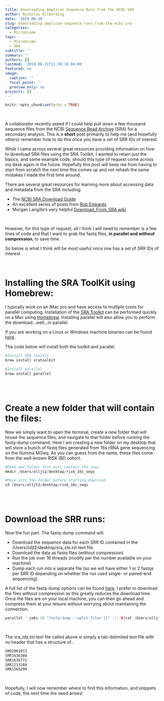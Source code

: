 ```yaml
---
title: Downloading Amplicon Sequence Runs from the NCBI SRA
author: Nicholas Ollberding
date: '2019-08-20'
slug: downloading-amplicon-sequence-runs-from-the-ncbi-sra
categories:
  - Microbiome
tags:
  - Microbiome
  - SRA
subtitle: ''
summary: ''
authors: []
lastmod: '2019-08-21T11:38:10-04:00'
featured: no
image:
  caption: ''
  focal_point: ''
  preview_only: no
projects: []
---
```


```r
knitr::opts_chunk$set(echo = TRUE)
```

<br>

A collaborator recently asked if I could help pull down a few thousand sequence files from the NCBI [Sequence Read Archive](https://www.ncbi.nlm.nih.gov/sra) (SRA) for a secondary analysis. This is a **short** post primarily to help me (and hopefully others) remember how to do this once you have a set of SRR IDs of interest. 

While I came across several great resources providing information on how to download SRA files using the SRA Toolkit, I wanted to retain just the basics, and some example code, should this type of request come across my desk again in the future. Hopefully this post will keep me from having to start from scratch the next time this comes up and not rehash the same mistakes I made the first time around.

There are several great resources for learning more about accessing data and metadata from the SRA including:

* The [NCBI SRA Download Guide](https://www.ncbi.nlm.nih.gov/sra/docs/sradownload/)
* An excellent series of posts from [Rob Edwards](https://edwards.sdsu.edu/research/lab-blog/sra/)
* Morgan Langille's very helpful [Download_From_SRA wiki](https://github.com/LangilleLab/microbiome_helper/wiki/Download_From_SRA)

<br>

However, for this type of request, all I think I will need to remember is a few lines of code and that I want to grab the fastq files, **in parallel and without compression**, to save time. 

So below is what I think will be most useful once one has a set of SRR IDs of interest.


<br>


# Installing the SRA ToolKit using Homebrew:

I typically work on an iMac pro and have access to multiple cores for parallel computing. Installation of the [SRA Toolkit](https://github.com/ncbi/sra-tools/wiki) can be performed quickly on a Mac using [Homebrew](https://en.wikipedia.org/wiki/Homebrew_(package_management_software)). Installing parallel will also allow you to perform the download...well...in parallel.   

If you are working on a Linux or Windows machine binaries can be found [here](https://github.com/ncbi/sra-tools/wiki/01.-Downloads).

The code below will install both the toolkit and parallel. 


```r
#Install SRA toolkit
brew install sratoolkit

#Install parallel
brew install parallel
```


<br>
<br>


# Create a new folder that will contain the files:

Now we simply want to open the terminal, create a new folder that will house the sequence files, and navigate to that folder before running the fastq-dump command. Here I am creating a new folder on my desktop that will store a bunch of fastq files generated from 16s rRNA gene sequencing on the Illumina MiSeq. As you can guess from the name, these files come from the well-known RISK IBD cohort. 

```r
#Make new folder that will contain the seqs
mkdir /Users/olljt2/desktop/risk_16s_seqs

#Move into the folder before starting download
cd /Users/olljt2/desktop/risk_16s_seqs
```


<br>
<br>


# Download the SRR runs:

Now the fun part.  The fastq-dump command will:

* Download the sequence data for each SRR ID contained in the /Users/olljt2/desktop/sra_ids.txt text file
* Download the data as fastq files (without compression)
* Run the job over 16 threads (modify per the number available on your machine)
* Dump each run into a separate file (so we will have either 1 or 2 fastqs per SRR ID depending on whether the run used single- or paired-end sequencing)

A full list of the fastq-dump options can be found [here](https://ncbi.github.io/sra-tools/fastq-dump.html). I prefer to download the files without compression as this greatly reduces the download time.  Once the files are on your local machine, you can then go ahead and compress them at your leisure without worrying about maintaining the connection.  
  

```r
parallel --jobs 16 "fastq-dump --split-files {}" ::: $(cat /Users/olljt2/desktop/sra_ids.txt)
```

<br>

The sra_ids.txt text file called above is simply a tab-delimited text file with no header that has a structure of... 
```r

SRR2061872 
SRR1636304 
SRR1635772 
SRR1213188 
SRR1565299

```


<br>

Hopefully, I will now remember where to find this information, and snippets of code, the next time the need arises! 

<br>
<br>

